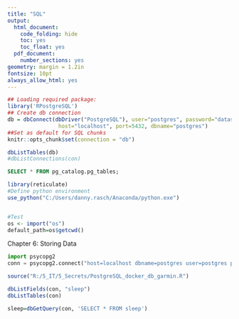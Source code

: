 ```yaml
---
title: "SQL"
output:
  html_document:
    code_folding: hide
    toc: yes
    toc_float: yes
  pdf_document:
    number_sections: yes
geometry: margin = 1.2in
fontsize: 10pt
always_allow_html: yes
---
```



```r
## Loading required package: 
library('RPostgreSQL')
## Create db connection
db = dbConnect(dbDriver("PostgreSQL"), user="postgres", password="datascience64",
                host="localhost", port=5432, dbname="postgres")
##Set as default for SQL chunks
knitr::opts_chunk$set(connection = "db")
```

```r

dbListTables(db)
#dbListConnections(con)
```

```sql
SELECT * FROM pg_catalog.pg_tables;
```


```r

library(reticulate)
#Define python environment
use_python("C:/Users/danny.rasch/Anaconda/python.exe")


#Test
os <- import("os")
default_path=os$getcwd()
```

Chapter 6: Storing Data
```python
import psycopg2
conn = psycopg2.connect("host=localhost dbname=postgres user=postgres password=datascience64")
```

```r
source("R:/5_IT/5_Secrets/PostgreSQL_docker_db_garmin.R")

dbListFields(con, "sleep")
dbListTables(con)

sleep=dbGetQuery(con, 'SELECT * FROM sleep')

```

